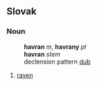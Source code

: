 ==Slovak==
===Noun===
:'''havran''' ''m'', '''havrany''' ''pl''
:'''havran''' ''stem''
:declension pattern [[Slovak declension pattern dub|dub]]
# [[raven]]